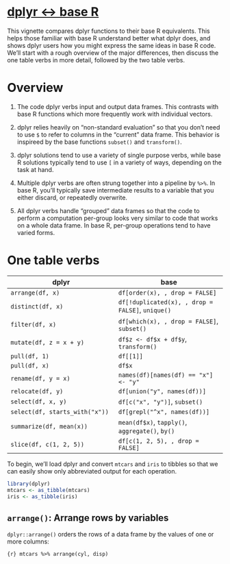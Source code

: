# [dplyr <-> base R](https://dplyr.tidyverse.org/articles/base.html)

This vignette compares dplyr functions to their base R equivalents. This helps those familiar with base R understand better what dplyr does, and shows dplyr users how you might express the same ideas in base R code. We’ll start with a rough overview of the major differences, then discuss the one table verbs in more detail, followed by the two table verbs.

# Overview

1. The code dplyr verbs input and output data frames. This contrasts with base R functions which more frequently work with individual vectors.

2. dplyr relies heavily on "non-standard evaluation" so that you don't need to use `$` to refer to columns in the "current" data frame. This behavior is inspireed by the base functions `subset()` and `transform()`.

3. dplyr solutions tend to use a variety of single purpose verbs, while base R solutions typically tend to use `[` in a variety of ways, depending on the task at hand.

4. Multiple dplyr verbs are often strung together into a pipeline by `%>%`. In base R, you'll typically save intermediate results to a variable that you either discard, or repeatedly overwrite.

5. All dplyr verbs handle "grouped" data frames so that the code to perform a computation per-group looks very similar to code that works on a whole data frame. In base R, per-group operations tend to have varied forms.

# One table verbs

|  **dplyr** | **base**  |
|---|---|
| `arrange(df, x)`  | `df[order(x), , drop = FALSE]`  |
| `distinct(df, x)`  | `df[!duplicated(x), , drop = FALSE]`, `unique()`  |
| `filter(df, x)`  | `df[which(x), , drop = FALSE]`, `subset()`  |
| `mutate(df, z = x + y)`  | `df$z <- df$x + df$y`, `transform()`  |
| `pull(df, 1)`  | `df[[1]]`  |
| `pull(df, x)`  |  `df$x` |
| `rename(df, y = x)`  | `names(df)[names(df) == "x"] <- "y"`  |
| `relocate(df, y)`  | `df[union("y", names(df))]`  |
| `select(df, x, y)`  | `df[c("x", "y")]`, `subset()`  |
| `select(df, starts_with("x"))`  | `df[grepl("^x", names(df))]`  |
| `summarize(df, mean(x))`  | `mean(df$x)`, `tapply()`, `aggregate()`, `by()`  |
| `slice(df, c(1, 2, 5))`  | `df[c(1, 2, 5), , drop = FALSE]`  |

To begin, we'll load dplyr and convert `mtcars` and `iris` to tibbles so that we can easily show only abbreviated output for each operation.

```r
library(dplyr)
mtcars <- as_tibble(mtcars)
iris <- as_tibble(iris)
```

## `arrange()`: Arrange rows by variables

`dplyr::arrange()` orders the rows of a data frame by the values of one or more columns:

```{r} mtcars %>% arrange(cyl, disp)```